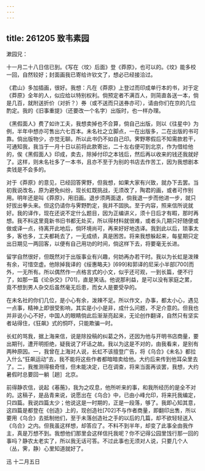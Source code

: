 ```yaml
---
---
---
```

title: 261205 致韦素园
---




漱园兄：

十一月二十八日信已到。《写在〈坟〉后面》登《莽原》，也可以的。《坟》能多校一回，自然较好；封面画我已寄给许钦文了，想必已经接洽过。

《君山》多加插画，很好。我想：凡在《莽原》上登过而印成单行本的书，对于定《莽原》全年的人，似应给以特别权利。倘预定者不满百人，则简直各送一本，倘是几百，就附送折价（对折？）券（或不送而只送券亦可），请由你们在京的几位酌定。我的《旧事重提》（还要改一个名字）出版时，也一样办理。

《黑假面人》费了如许工夫，我想卖掉也不合算，倘自己出版，则以《往星中》为例，半年中想亦可售出六七百本。未名社之立脚点，一在出版多，二在出版的书可靠。倘出版物少，亦觉无聊。所以此书仍不如自己印。霁野寒假后不知需款若干，可通知我，我当于一月十日以前将此款寄出，二十左右便可到北京，作为借给他的，俟《黑假面人》印成，卖去，除掉付印之本钱后，然后再以收来的钱还我就好了。这样，则未名社多了一本书，且亦不至于为别的书店去作苦工，因为我想剧本卖钱是不会多的。

对于《莽原》的意见，已经回答霁野，但我想，如果大家有兴致，就办下去罢。当初我说改名，原为避免纠纷，现长虹既挑战，无须改了，陶君的画，或者可作别用。明年还是叫《莽原》，用旧画。退步须两面退，倘我退一步而他进一步，就只好拔出拳头来。但这仍请你与霁野酌定，我并不固执。至于内容，照来信所说就好。我的译作，现在还说不定什么题目，因为正编讲义，须十日后才有暇，那时再想。我不料这里竟新书旧书都无处买，所以得材料就很难，或者头几期只好随便或做或译一点，待离开此地后，倘环境尚可，再来好好地选译。我到此以后，琐事太多，客也多，工夫都耗去了，一无成绩，真是困苦。将来我想躲起来，每星期只定出日期见一两回客，以便有自己用功的时间，倘这样下去，将要毫无长进。

留学自然很好，但既然对于出版事业有兴趣，何妨再办若干时。我以为长虹是泼辣有余，可惜空虚。他除掉我译的《绥惠略夫》[699]和郭译的尼采小半部[700]而外，一无所有。所以偶然作一点格言式的小文，似乎还可观，一到长篇，便不行了，如那一篇《论杂交》[701]，直是笑话。他说那利益，是可以没有家庭之累，竟不想到男人杂交后虽然毫无后患，而女人是要受孕的。

在未名社的你们几位，是小心有余，泼辣不足。所以作文，办事，都太小心，遇见一点事，精神上即很受影响，其实是小小是非，成什么问题，不足介意的。但我也并非说小心不好，中国人的眼睛倘此后渐渐亮起来，无论创作翻译，自然只有坚实者站得住，《狂飙》式的恫吓，只能欺骗一时。

长虹的骂我，据上海来信，说是除投稿的纠葛之外，还因为他与开明书店商量，要出期刊，遭开明拒绝，疑我说了坏话之故。我以为这是不对的，由我看来，是别有两种原因。一，我曾在上海对人说，长虹不该擅登广告，将《乌合》《未名》都拉入什么“狂飙运动”去，我不能将这些作者都暗暗卖给他。大约后来传到他耳朵里去了。二，我推测得极奇怪，但未能决定，已在调查，将来当面再谈罢，我想，大约暑假时总要回一躺［趟］北京。

前得静农信，说起《菤葹》，我为之叹息，他所听来的事，和我所经历的是全不对的。这稿子，是品青来说，说愿出在《乌合》中，已由小峰允印，将来托我编定，只四篇。我说四篇太少；他说这是一时期的，正是一段落，够了。我即心知其意，这四篇是都登在《创造》上的，现创造社[702]不与作者商量，即翻印出售，所以要用《乌合》去抵制他们，至于未落创造社之手的以后的几篇，却不欲轻轻送入《乌合》之内。但我虽这样想，却答应了。不料不到半年，却变了此事全由我作主，真是万想不到。我想他们那里会这样信托我呢？你不记得公园里饯行那一回的事吗？静农太老实了，所以我无话可答。不过此事也无须对人说，只要几个人（丛，霁，静）心里知道就好了。

迅 十二月五日